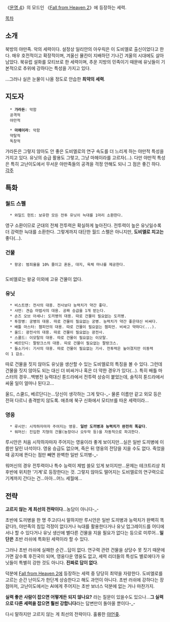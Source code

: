 《[[문명 4]]》의 모드인 《[[Fall from Heaven 2]]》에 등장하는 세력.

[[목차]]
== 소개 ==
북방의 야만족. 악의 세력이다. 설정상 일리안의 아우릭은 이 도비엘로 출신이었다고 한다. 매우 호전적이고 확장적이며, 겨울신 뮬칸이 지배하던 기나긴 겨울의 시대에도 살아남았다. 북유럽 설화를 모티브로 한 세력이며, 추운 지방의 민족이기 때문에 유닛들이 기본적으로 추위에 강하다는 특성을 가지고 있다.

...그러나 실은 눈물이 나올 정도로 안습한 '''최약의 세력'''.
== 지도자 ==
   * '''갸라돈''': 악함
   공격적
   야만적

   * '''마헤이라''': 악함
   약탈적
   독창적

갸라돈은 그렇지 않아도 안 좋은 도비엘로의 연구 속도를 더 느리게 하는 야만적 특성을 가지고 있다. 유닛의 승급 활용도 그렇고, 그냥 마헤이라를 고르자(...). 다만 야만적 특성은 특히 고난이도에서 무서운 야만족들의 공격을 걱정 안해도 되니 그 점은 좋긴 하다.
[[각주]]
== 특화 ==
=== 월드 스펠 ===
   * 와일드 헌트: 보유한 모든 전투 유닛이 늑대를 1마리 소환한다.

영구 소환이므로 군대의 전체 전투력은 확실하게 높아진다. 전투력이 높은 유닛일수록 더 강력한 늑대를 소환한다. 그렇게까지 대단한 월드 스펠은 아니지만, '''도비엘로 치고는''' 좋다(...).
=== 건물 ===
   * 왕궁: 범죄율을 10% 줄이고 혼돈, 대지, 육체 마나를 제공한다.
   
도비엘로는 왕궁 이외에 고유 건물이 없다.
=== 유닛 ===
   * 비스트맨: 전사의 대용. 전사보다 능력치가 약간 좋다.
   * 샤먼: 견습 마법사의 대용. 공짜 승급을 1개 받는다.
   * 손즈 오브 아세나: 도끼병의 대용. 따로 건물이 필요없는 도끼병.
   * 투창병: 궁병의 대용. 따로 건물이 필요없는 궁병. 능력치가 약간 좋은대신 비싸다.
   * 배틀 마스터: 챔피언의 대용. 따로 건물이 필요없는 챔피언. 비싸고 약하다(...).
   * 울드: 광전사의 대용. 따로 건물이 필요없는 광전사.
   * 스쿨드: 이모탈의 대용. 따로 건물이 필요없는 이모탈.
   * 베르단디: 팔랑크스의 대용. 따로 건물이 필요없는 팔랑크스.
   * 들소기사: 기사의 대용. 따로 건물이 필요없는 기사. 전투력은 높아졌지만 이동력이 1 감소.

따로 건물을 짓지 않아도 유닛을 생산할 수 있는 도비엘로의 특징을 볼 수 있다. 그런데 건물을 짓지 않아도 되는 대신 더 비싸거나 혹은 더 약한 경우가 있다(...). 특히 배틀 마스터의 경우...백병전 능력대신 툰드라에서 전투력 상승이 붙었는데, 솔직히 툰드라에서 싸울 일이 얼마나 된다고...

울드, 스쿨드, 베르단디는...당신이 생각하는 그게 맞다-_- 물론 이름만 같고 외모 등은 전혀 다르니 충격받지 않도록. 애초에 북구 신화에서 모티브를 따온 세력이라...
=== 영웅 ===
   * 루시안: 시작하자마자 주어지는 영웅. '''일반 도끼병과 능력치가 완전히 똑같다'''.
   * 워머신: 진입한 지형의 건물(농장이나 오두막 등)을 자동적으로 파괴한다.

루시안은 처음 시작하자마자 주어지는 영웅이라 좋게 보이지만...실은 일반 도끼병에 이름만 달린 녀석이다. 영웅 승급도 없으며, 죽은 뒤 영웅의 전당을 지을 수도 없다. 죽었을 때 공지에 뜬다는 점만 빼면 완벽한 일반 도끼병-_-

워머신의 경우 전투력이나 특수 능력이 제법 쓸모 있게 보이지만...문제는 테크트리상 최후반에 위치한 '기계'로 등장한다는 것. 그렇지 않아도 떨어지는 도비엘로의 연구력으로 기계까지 간다는 건...아아...어느 세월에...

== 전략 ==

'''고르지 않는 게 최선의 전략이다'''...농담이 아니다-_-

초반에 도끼병을 한 명 주고(다시 말하지만 루시안은 일반 도끼병과 능력치가 완벽히 똑같다!), 야만족의 침입 걱정이 없다거나 늑대를 활용한다거나 유닛 업그레이드를 어디에서나 할 수 있다거나 유닛 생산에 별다른 건물을 지을 필요가 없다는 등으로 미루어...'''일단은''' 초반 러쉬에 특화된 세력이라 할 수 있다.

그러나 초반 러쉬에 실패한 순간...답이 없다. 연구력 관련 건물을 상당수 못 짓기 때문에 가면 갈수록 후진국이 되며, 영웅다운 영웅도 없고, 세력 리더들의 특성도 별로에다가 유닛들이 특별히 강한 것도 아니다. '''진짜로 답이 없다'''.

덕분에 [[Fall from Heaven 2]]에 등장하는 세력 중 당당히 최약을 자랑한다. 도비엘로를 고르는 순간 난이도가 한단계 상승한다고 해도 과언이 아니다. 초반 러쉬에 강하다는 장점마저, 고난이도에서는 AI에게 주어지는 초반 보너스 덕분에 없는 거나 마찬가지.

'''실력 좋은 사람이 잡으면 어떻게든 되지 않나요?''' 라는 질문이 있을수도 있으나...'''그 실력으로 다른 세력을 잡으면 훨씬 강합니다'''라는 답변만이 돌아올 뿐이다-_-

다시 말하지만 고르지 않는 게 최선의 전략이다. 훌륭한 [[야언좆]].
